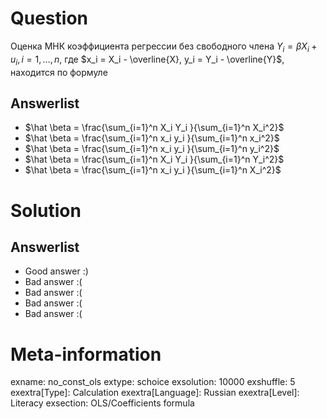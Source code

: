 Question
========
Оценка МНК коэффициента регрессии без свободного члена $Y_i = \beta X_i + u_i, i = 1, \ldots, n$, где $x_i = X_i - \overline{X}, y_i = Y_i - \overline{Y}$, находится по формуле


Answerlist
----------
*  $\hat \beta = \frac{\sum_{i=1}^n X_i Y_i }{\sum_{i=1}^n X_i^2}$
*  $\hat \beta = \frac{\sum_{i=1}^n x_i y_i }{\sum_{i=1}^n x_i^2}$
*  $\hat \beta = \frac{\sum_{i=1}^n x_i y_i }{\sum_{i=1}^n y_i^2}$
*  $\hat \beta = \frac{\sum_{i=1}^n X_i Y_i }{\sum_{i=1}^n Y_i^2}$
*  $\hat \beta = \frac{\sum_{i=1}^n x_i y_i }{\sum_{i=1}^n X_i^2}$

Solution
========

Answerlist
----------
*  Good answer :)
*  Bad answer :(
*  Bad answer :(
*  Bad answer :(
*  Bad answer :(

Meta-information
================
exname: no_const_ols
extype: schoice
exsolution: 10000
exshuffle: 5
exextra[Type]: Calculation
exextra[Language]: Russian
exextra[Level]: Literacy
exsection: OLS/Coefficients formula

